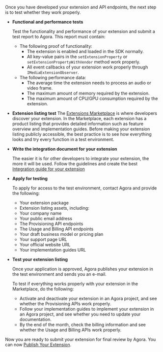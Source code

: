 
Once you have developed your extension and API endpoints, the next step is to test whether they work properly.

<PlatformWrapper notAllowed="web">

- **Functional and performance tests**

    Test the functionality and performance of your extension and submit a test report to Agora. This report must contain:
    - The following proof of functionality:
        - The extension is enabled and loaded in the SDK normally.
        - All key-value pairs in the `setExtensionProperty` or `setExtensionPropertyWithVendor`  method work properly.
        - All event callbacks of your extension work properly through `IMediaExtensionObserver`.
    - The following performance data:
        - The average time the extension needs to process an audio or video frame.
        - The maximum amount of memory required by the extension.
        - The maximum amount of CPU/GPU consumption required by the extension.
</PlatformWrapper>

- **Extension listing test**
        The [Extensions Marketplace](https://www.agora.io/en/agora-extensions-marketplace/) is where developers discover your extension. In the Marketplace, each extension has a product listing that provides detailed information such as feature overview and implementation guides. Before making your extension listing publicly accessible, the best practice is to see how everything looks and try every function in a test environment.

- **Write the integration document for your extension**

    The easier it is for other developers to integrate your extension, the more it will be used. Follow the guidelines and create the best [Integration guide for your extension](../develop/implementation-guide)

- **Apply for testing**

    To apply for access to the test environment, contact Agora and provide the following:

    - Your extension package
    - Extension listing assets, including:
    - Your company name
    - Your public email address
    - The Provisioning API endpoints
    - The Usage and Billing API endpoints
    - Your draft business model or pricing plan
    - Your support page URL
    - Your official website URL
    - Your implementation guides URL

- **Test your extension listing**

    Once your application is approved, Agora publishes your extension in the test environment and sends you an e-mail.

    To test if everything works properly with your extension in the Marketplace, do the following:
    - Activate and deactivate your extension in an Agora project, and see whether the Provisioning APIs work properly.
    - Follow your implementation guides to implement your extension in an Agora project, and see whether you need to update your documentation.
    - By the end of the month, check the billing information and see whether the Usage and Billing APIs work properly.


Now you are ready to submit your extension for final review by Agora. You can now [Publish Your Extension](./publish-extension).
